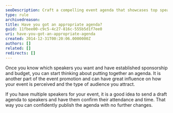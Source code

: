 ```yaml
---
seoDescription: Craft a compelling event agenda that showcases top speakers and boosts attendance.
type: rule
archivedreason:
title: Have you got an appropriate agenda?
guid: 11fbee00-c9c5-4c27-816c-555b5d1f7ee0
uri: have-you-got-an-appropriate-agenda
created: 2014-12-31T00:20:06.0000000Z
authors: []
related: []
redirects: []
---
```


Once you know which speakers you want and have established sponsorship and budget, you can start thinking about putting together an agenda.
It is another part of the event promotion and can have great influence on how your event is perceived and the type of audience you attract.

If you have multiple speakers for your event, it is a good idea to send a draft agenda to speakers and have them confirm their attendance and time. That way you can confidently publish the agenda with no further changes.